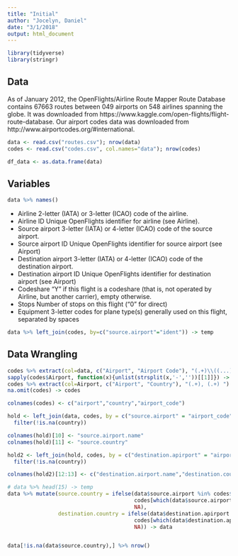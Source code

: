 ```yaml
---
title: "Initial"
author: "Jocelyn, Daniel"
date: "3/1/2018"
output: html_document
---
```


```r
library(tidyverse)
library(stringr)
```

## Data

As of January 2012, the OpenFlights/Airline Route Mapper Route Database contains 67663 routes between 049 airports on 548 airlines spanning the globe. It was downloaded from https://www.kaggle.com/open-flights/flight-route-database. Our airport codes data was downloaded from http://www.airportcodes.org/#international. 

```r
data <- read.csv("routes.csv"); nrow(data)
codes <- read.csv("codes.csv", col.names="data"); nrow(codes)

df_data <- as.data.frame(data)
```

## Variables

```r
data %>% names()
```

- Airline 2-letter (IATA) or 3-letter (ICAO) code of the airline.
- Airline ID Unique OpenFlights identifier for airline (see Airline).
- Source airport 3-letter (IATA) or 4-letter (ICAO) code of the source airport.
- Source airport ID Unique OpenFlights identifier for source airport (see Airport)
- Destination airport 3-letter (IATA) or 4-letter (ICAO) code of the destination airport.
- Destination airport ID Unique OpenFlights identifier for destination airport (see Airport)
- Codeshare "Y" if this flight is a codeshare (that is, not operated by Airline, but another carrier), empty otherwise.
- Stops Number of stops on this flight ("0" for direct)
- Equipment 3-letter codes for plane type(s) generally used on this flight, separated by spaces

```r
data %>% left_join(codes, by=c("source.airport"="ident")) -> temp
```


## Data Wrangling

```r
codes %>% extract(col=data, c("Airport", "Airport Code"), "(.+)\\((...)\\)") -> codes
sapply(codes$Airport, function(x){unlist(strsplit(x,'-',''))[[1]]}) -> codes$Airport
codes %>% extract(col=Airport, c("Airport", "Country"), "(.+), (.+) ") -> codes
na.omit(codes) -> codes
```

```r
colnames(codes) <- c("airport","country","airport_code")

hold <- left_join(data, codes, by = c("source.airport" = "airport_code")) %>%
  filter(!is.na(country))

colnames(hold)[10] <- "source.airport.name"
colnames(hold)[11] <- "source.country"

hold2 <- left_join(hold, codes, by = c("destination.apirport" = "airport_code")) %>% 
  filter(!is.na(country))

colnames(hold2)[12:13] <- c("destination.airport.name","destination.country")
```


```r
# data %>% head(15) -> temp
data %>% mutate(source.country = ifelse(data$source.airport %in% codes$`Airport Code`,
                                        codes[which(data$source.airport %in% codes$`Airport Code` ),]$Country,
                                        NA),
                destination.country = ifelse(data$destination.apirport %in% codes$`Airport Code`,
                                        codes[which(data$destination.apirport %in% codes$`Airport Code` ),]$Country,
                                        NA)) -> data


data[!is.na(data$source.country),] %>% nrow()

```
